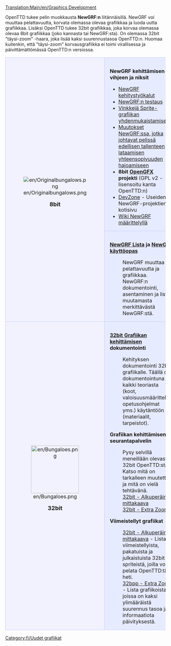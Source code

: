 [[Translation:Main/en/Graphics Development]]

OpenTTD tukee pelin muokkausta '''NewGRF:n''' liitännäisillä. NewGRF voi muuttaa pelattavuutta, korvata olemassa olevaa grafiikkaa ja luoda uutta grafiikkaa. Lisäksi OpenTTD tukee 32bit grafiikkaa, joka korvaa olemassa olevaa 8bit grafiikkaa (joko kannasta tai NewGRF:sta). On olemassa 32bit "täysi-zoom" -haara, joka lisää kaksi suurennustasoa OpenTTD:n. Huomaa kuitenkin, että "täysi-zoom" korvausgrafiikka ei toimi virallisessa ja päivittämättömässä OpenTTD:n versiossa.

{| 
|-
|align="center" rowspan="2" style="background-color: #f1f2fe; border: 1px solid #c7c8fe; margin: 0; padding: 1em 1em 0em 1em;"|
[[File:en/Originalbungalows.png]]
   
<font size="4">'''8bit'''</font>


|style="background-color: #e7ebff; border: 1px solid #c7c8fe; margin: 0; padding: 1em 1em 0em 1em;"|
<font size="3">'''NewGRF kehittämisen vihjeen ja niksit'''</font>
*[[Main/fi/NewGRF kehitystyökalut|NewGRF kehitystyökalut]]
*[[Main/fi/NewGRF Testaus|NewGRF:n testaus]]
*[[Main/fi/Yhdenmukaistaminen|Vinkkejä Sprite-grafiikan yhdenmukaistamiseksi]]
*[[Main/fi/NewGRFYhteensopimattomuus|Muutokset NewGRF:ssa, jotka johtavat pelissä edellisen tallenteen lataamisen yhteensopivuuden hajoamiseen]]
*'''8bit [[Main/fi/OpenGFX|OpenGFX]] projekti''' (GPL v2 - lisensoitu kanta OpenTTD:n)
*[http://dev.openttdcoop.org/projects DevZone] - Useiden NewGRF-projektien kotisivu
*[http://wiki.ttdpatch.net/tiki-index.php?page=NewGraphicsSpecs Wiki NewGRF määrittelyllä]
|-
|style="background-color: #e7ebff; border: 1px solid #c7c8fe; margin: 0; padding: 1em 1em 0em 1em;"|
<font size="3">'''[[Main/en/NewGRF List|NewGRF Lista]] ja [[Main/fi/NewGRF|NewGRF käyttöopas]]'''</font>

:NewGRF muuttaa pelattavuutta ja grafiikkaa. NewGRF:n dokumentointi, asentaminen ja lista muutamasta merkittävästä NewGRF:stä.
|-
|align="center" style="background-color: #f1f2fe; border: 1px solid #c7c8fe; margin: 0; padding: 1em 1em 0em 1em;"|
[[File:en/Bungaloes.png|150px]]

<font size="4">'''32bit'''</font>
|style="background-color: #e7ebff; border: 1px solid #c7c8fe; margin: 0; padding: 1em 1em 0em 1em;"|
<font size="3">'''[[Main/fi/32bit Grafiikan kehittäminen|32bit Grafiikan kehittämisen]] dokumentointi'''</font>

:Kehityksen dokumentointi 32bit grafiikalle. Täällä on dokumentointuna kaikki teoriasta (koot, valoisuusmäärittelyt, opetusohjelmat yms.) käytäntöön (materiaalit, tarpeistot).


<font size="3">'''Grafiikan kehittämisen seurantapalvelin'''</font>

:Pysy selvillä meneillään olevasta 32bit OpenTTD:stä. Katso mitä on tarkalleen muutettu ja mitä on vielä tehtävänä.
:[[Main/fi/32bit Grafiikan kehittämisen seurantapalvelin|32bit - Alkuperäinen mittakaava]]
:[[Main/fi/32bit Grafiikan kehittämisen seurantapalvelin (extra zoom)|32bit - Extra Zoom]]

<font size="3">'''Viimeistellyt grafiikat'''</font>

:[[Main/en/List of downloadable 32 bpp tars|32bit - Alkuperäinen mittakaava]] - Lista viimeistellyista, pakatuista ja julkaistuista 32bit spriteistä, joilla voit pelata OpenTTD:tä heti. 
:[[Main/en/Playing with 32 bpp graphics|32bpp - Extra Zoom]] - Lista grafiikoista, joissa on kaksi ylimääräistä suurennus tasoa ja informaatiota päivityksestä.
|}

[[Category:fi/Uudet grafiikat]]